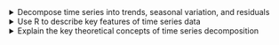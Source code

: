<details>

<summary>Decompose time series into trends, seasonal variation, and residuals</summary>
-   Describe additive decomposition
-   Describe multiplicative decomposition

</details>

<details>

<summary>Use R to describe key features of time series data</summary>
-   Import CSV data and convert to tsibble format

</details>

<details>

<summary>Explain the key theoretical concepts of time series decomposition</summary>
-   Define smoothing
-   Explain a centered moving average
-   Explain the differences in additive vs multiplicative estimators of seasonal variation

</details>